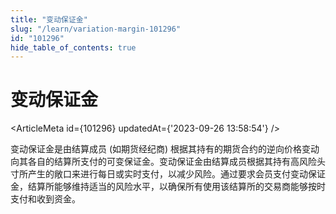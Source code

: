```yaml
---
title: "变动保证金"
slug: "/learn/variation-margin-101296"
id: "101296"
hide_table_of_contents: true
---
```



# 变动保证金

<ArticleMeta id={101296} updatedAt={'2023-09-26 13:58:54'} />
<div className='border-solid border-b border-t-0 my-4 border-[var(--ifm-color-gray-300)]' />

变动保证金是由结算成员 (如期货经纪商) 根据其持有的期货合约的逆向价格变动向其各自的结算所支付的可变保证金。变动保证金由结算成员根据其持有高风险头寸所产生的敞口来进行每日或实时支付，以减少风险。通过要求会员支付变动保证金，结算所能够维持适当的风险水平，以确保所有使用该结算所的交易商能够按时支付和收到资金。
